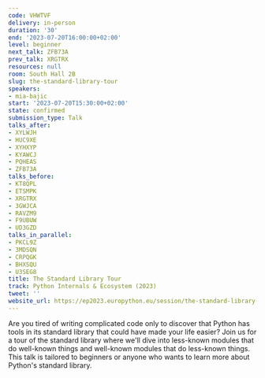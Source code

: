 ```yaml
---
code: VHWTVF
delivery: in-person
duration: '30'
end: '2023-07-20T16:00:00+02:00'
level: beginner
next_talk: ZFB73A
prev_talk: XRGTRX
resources: null
room: South Hall 2B
slug: the-standard-library-tour
speakers:
- mia-bajic
start: '2023-07-20T15:30:00+02:00'
state: confirmed
submission_type: Talk
talks_after:
- XYLWJH
- HUC9XE
- XYHXYP
- KYAWCJ
- PQHEAS
- ZFB73A
talks_before:
- KT8QPL
- ETSMPK
- XRGTRX
- 3GWJCA
- RAVZM9
- F9UBUW
- UD3GZD
talks_in_parallel:
- PKCL9Z
- 3MDSQN
- CRPQGK
- BHXSQU
- U3SEG8
title: The Standard Library Tour
track: Python Internals & Ecosystem (2023)
tweet: ''
website_url: https://ep2023.europython.eu/session/the-standard-library-tour
---
```


Are you tired of writing complicated code only to discover that Python has tools in its standard library that could have made your life easier? Join us for a tour of the standard library where we'll dive into less-known modules that do well-known things and well-known modules that do less-known things. This talk is tailored to beginners or anyone who wants to learn more about Python's standard library.